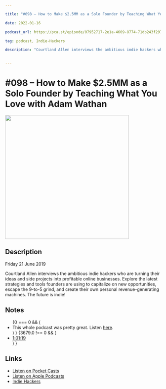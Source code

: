 ```yaml
---

title: "#098 – How to Make $2.5MM as a Solo Founder by Teaching What You Love with Adam Wathan — Indie Hackers"

date: 2022-01-16

podcast_url: https://pca.st/episode/07952717-2e1a-4609-8774-71db243f2971?t=3679.0

tag: podcast, Indie-Hackers

description: "Courtland Allen interviews the ambitious indie hackers who are turning their ideas and side projects into profitable online businesses. Explore the latest strategies and tools founders are using to capitalize on new opportunities, escape the 9-to-5 grind, and create their own personal revenue-generating machines. The future is indie!"


---
```



# #098 – How to Make $2.5MM as a Solo Founder by Teaching What You Love with Adam Wathan
<div style={{display: "flex", justifyContent: "center"}}>
    <Image src="https://static.pocketcasts.com/discover/images/400/a15217a0-d40a-0134-ebcf-4114446340cb.jpg" width="400" height="400" />
</div>


## Description

Friday 21 June 2019

Courtland Allen interviews the ambitious indie hackers who are turning their ideas and side projects into profitable online businesses. Explore the latest strategies and tools founders are using to capitalize on new opportunities, escape the 9-to-5 grind, and create their own personal revenue-generating machines. The future is indie!

## Notes

<ul id="notes">
{0 === 0 && (<li>This whole podcast was pretty great. Listen <a href="https://pca.st/episode/07952717-2e1a-4609-8774-71db243f2971">here</a>.</li>) }
{3679.0 !== 0 && (<li><a href="https://pca.st/episode/07952717-2e1a-4609-8774-71db243f2971?t=3679.0">1:01:19</a></li>) } 
</ul><span id="end" />
    

## Links

- [Listen on Pocket Casts](https://pca.st/episode/07952717-2e1a-4609-8774-71db243f2971?t=3679.0)
- [Listen on Apple Podcasts](https://podcasts.apple.com/us/podcast/feed/id1206165808)
- [Indie Hackers](https://www.indiehackers.com)
  